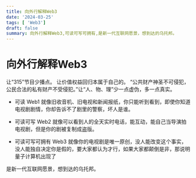 ```yaml
---
title: 向外行解释Web3
date: '2024-03-25'
tags: [ 'Web3']
draft: false
summary: 向外行解释Web3,可读可写可拥有,是新一代互联网愿景，想到达的乌托邦。
---
```


# 向外行解释Web3
让“315”节目少播点。
让价值权益回归本属于自己的。
“公共财产神圣不可侵犯，公民合法的私有财产不受侵犯。”​
​让“人、物、理”​少一点虚伪，多一点真实。

- 可读
Web1 就像旧收音机、旧电视和新闻报纸，你只能听到看到，即使你知道电视剧剧情，你却告诉不了剧里的警察，坏人是谁。 

- 可读可写
Web2 就像可以看到人的全天实时电话，能互动，能自己当导演拍电视剧，但是你的剧被复制成盗版。

- 可读可写可拥有
Web3 就像你的电视剧是唯一原创，没人能改变这个事实，没人能独自决定你是假的，要大家都认为才行，如果大家都颠倒是非，那说明量子计算机出现了

是新一代互联网愿景，想到达的乌托邦。
